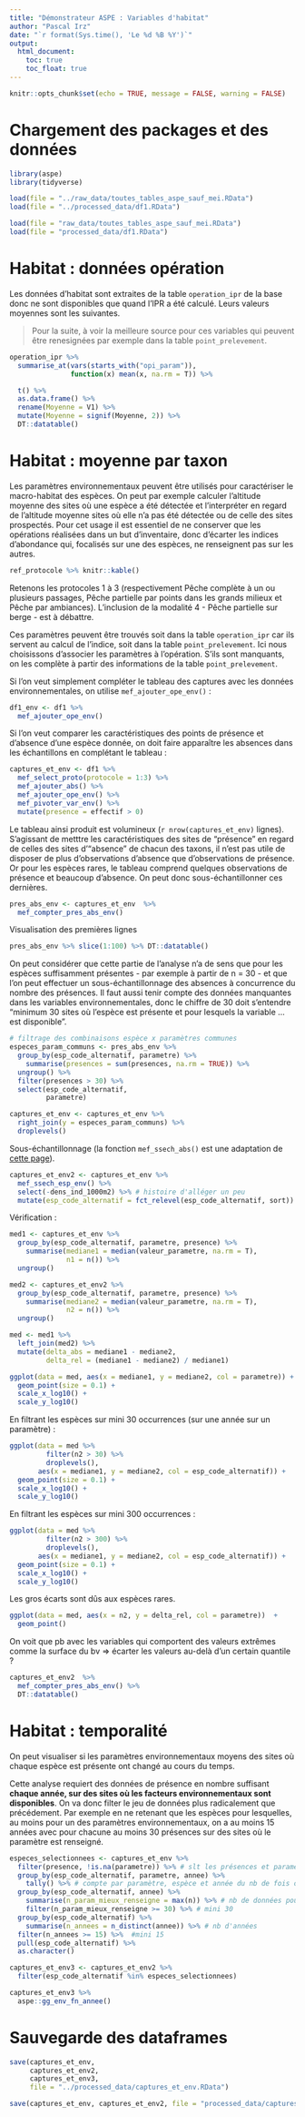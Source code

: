 ```yaml
---
title: "Démonstrateur ASPE : Variables d'habitat"
author: "Pascal Irz"
date: "`r format(Sys.time(), 'Le %d %B %Y')`"
output:
  html_document:
    toc: true
    toc_float: true
---
```

  
```r
knitr::opts_chunk$set(echo = TRUE, message = FALSE, warning = FALSE)
```

# Chargement des packages et des données

```r
library(aspe)
library(tidyverse)
```


```r
load(file = "../raw_data/toutes_tables_aspe_sauf_mei.RData")
load(file = "../processed_data/df1.RData")
```

```r
load(file = "raw_data/toutes_tables_aspe_sauf_mei.RData")
load(file = "processed_data/df1.RData")
```

# Habitat : données opération

Les données d'habitat sont extraites de la table `operation_ipr` de la base donc ne sont disponibles que quand l'IPR a été calculé. Leurs valeurs moyennes sont les suivantes.

>Pour la suite, à voir la meilleure source pour ces variables qui peuvent être renesignées par exemple dans la table `point_prelevement`.

```r
operation_ipr %>% 
  summarise_at(vars(starts_with("opi_param")),
               function(x) mean(x, na.rm = T)) %>% 

  t() %>% 
  as.data.frame() %>% 
  rename(Moyenne = V1) %>% 
  mutate(Moyenne = signif(Moyenne, 2)) %>% 
  DT::datatable()
```



# Habitat : moyenne par taxon


Les paramètres environnementaux peuvent être utilisés pour caractériser le macro-habitat des espèces. On peut par exemple calculer l'altitude moyenne des sites où une espèce a été détectée et l'interpréter en regard de l'altitude moyenne sites où elle n'a pas été détectée ou de celle des sites prospectés. Pour cet usage il est essentiel de ne conserver que les opérations réalisées dans un but d'inventaire, donc d'écarter les indices d'abondance qui, focalisés sur une des espèces, ne renseignent pas sur les autres.

```r
ref_protocole %>% knitr::kable()
```

Retenons les protocoles 1 à 3 (respectivement Pêche complète à un ou plusieurs passages, Pêche partielle par points dans les grands milieux et Pêche par ambiances). L'inclusion de la modalité 4 - Pêche partielle sur berge - est à débattre.

Ces paramètres peuvent être trouvés soit dans la table `operation_ipr` car ils servent au calcul de l'indice, soit dans la table `point_prelevement`. Ici nous choisissons d'associer les paramètres à l'opération. S'ils sont manquants, on les complète à partir des informations de la table `point_prelevement`.

Si l'on veut simplement compléter le tableau des captures avec les données environnementales, on utilise `mef_ajouter_ope_env()` :

```r
df1_env <- df1 %>% 
  mef_ajouter_ope_env()
```

Si l'on veut comparer les caractéristiques des points de présence et d'absence d'une espèce donnée, on doit faire apparaître les absences dans les échantillons en complétant le tableau :

```r
captures_et_env <- df1 %>%
  mef_select_proto(protocole = 1:3) %>% 
  mef_ajouter_abs() %>% 
  mef_ajouter_ope_env() %>%
  mef_pivoter_var_env() %>% 
  mutate(presence = effectif > 0)
```

Le tableau ainsi produit est volumineux (`r nrow(captures_et_env)` lignes). S'agissant de metttre les caractéristiques des sites de "présence" en regard de celles des sites d'"absence" de chacun des taxons, il n'est pas utile de disposer de plus d'observations d'absence que d'observations de présence. Or pour les espèces rares, le tableau comprend quelques observations de présence et beaucoup d'absence. On peut donc sous-échantillonner ces dernières.

```r
pres_abs_env <- captures_et_env  %>%
  mef_compter_pres_abs_env()
```

Visualisation des premières lignes

```r
pres_abs_env %>% slice(1:100) %>% DT::datatable()
```

On peut considérer que cette partie de l'analyse n'a de sens que pour les espèces suffisamment présentes - par exemple à partir de n = 30 - et que l'on peut effectuer un sous-échantillonnage des absences à concurrence du nombre des présences. Il faut aussi tenir compte des données manquantes dans les variables environnementales, donc le chiffre de 30 doit s'entendre "minimum 30 sites où l'espèce est présente et pour lesquels la variable ... est disponible".



```r
# filtrage des combinaisons espèce x paramètres communes
especes_param_communs <- pres_abs_env %>% 
  group_by(esp_code_alternatif, parametre) %>% 
    summarise(presences = sum(presences, na.rm = TRUE)) %>% 
  ungroup() %>% 
  filter(presences > 30) %>%
  select(esp_code_alternatif,
         parametre)

captures_et_env <- captures_et_env %>%
  right_join(y = especes_param_communs) %>% 
  droplevels()
```

Sous-échantillonnage (la fonction `mef_ssech_abs()` est une adaptation de [cette page](https://jennybc.github.io/purrr-tutorial/ls12_different-sized-samples.html)).

```r
captures_et_env2 <- captures_et_env %>% 
  mef_ssech_esp_env() %>% 
  select(-dens_ind_1000m2) %>% # histoire d'alléger un peu
  mutate(esp_code_alternatif = fct_relevel(esp_code_alternatif, sort)) # espèces en ordre alphabétique
```

Vérification :

```r
med1 <- captures_et_env %>% 
  group_by(esp_code_alternatif, parametre, presence) %>% 
    summarise(mediane1 = median(valeur_parametre, na.rm = T),
              n1 = n()) %>% 
  ungroup()

med2 <- captures_et_env2 %>% 
  group_by(esp_code_alternatif, parametre, presence) %>% 
    summarise(mediane2 = median(valeur_parametre, na.rm = T),
              n2 = n()) %>% 
  ungroup()

med <- med1 %>% 
  left_join(med2) %>% 
  mutate(delta_abs = mediane1 - mediane2,
         delta_rel = (mediane1 - mediane2) / mediane1)
```

```r
ggplot(data = med, aes(x = mediane1, y = mediane2, col = parametre)) +
  geom_point(size = 0.1) +
  scale_x_log10() +
  scale_y_log10()

```
En filtrant les espèces sur mini 30 occurrences (sur une année sur un paramètre) :

```r
ggplot(data = med %>% 
         filter(n2 > 30) %>% 
         droplevels(),
       aes(x = mediane1, y = mediane2, col = esp_code_alternatif)) +
  geom_point(size = 0.1) +
  scale_x_log10() +
  scale_y_log10()
```

En filtrant les espèces sur mini 300 occurrences :


```r
ggplot(data = med %>% 
         filter(n2 > 300) %>% 
         droplevels(),
       aes(x = mediane1, y = mediane2, col = esp_code_alternatif)) +
  geom_point(size = 0.1) +
  scale_x_log10() +
  scale_y_log10()
```

Les gros écarts sont dûs aux espèces rares.

```r
ggplot(data = med, aes(x = n2, y = delta_rel, col = parametre))  +
  geom_point()

```

On voit que pb avec les variables qui comportent des valeurs extrêmes comme la surface du bv $\Rightarrow$ écarter les valeurs au-delà d'un certain quantile ? 

```r
captures_et_env2  %>% 
  mef_compter_pres_abs_env() %>% 
  DT::datatable()
```


# Habitat : temporalité

On peut visualiser si les paramètres environnementaux moyens des sites où chaque espèce est présente ont changé au cours du temps.

Cette analyse requiert des données de présence en nombre suffisant **chaque année, sur des sites où les facteurs environnementaux sont disponibles**. On va donc filter le jeu de données plus radicalement que précédement. Par exemple en ne retenant que les espèces pour lesquelles, au moins pour un des paramètres environnementaux, on a au moins 15 années avec pour chacune au moins 30 présences sur des sites où le paramètre est renseigné.

```r
especes_selectionnees <- captures_et_env %>% 
  filter(presence, !is.na(parametre)) %>% # slt les présences et paramètre renseigné
  group_by(esp_code_alternatif, parametre, annee) %>% 
    tally() %>% # compte par paramètre, espèce et année du nb de fois où param est renseigné
  group_by(esp_code_alternatif, annee) %>% 
    summarise(n_param_mieux_renseigne = max(n)) %>% # nb de données pour le paramètre le mieux renseigné pour chaque espèce
    filter(n_param_mieux_renseigne >= 30) %>% # mini 30
  group_by(esp_code_alternatif) %>% 
    summarise(n_annees = n_distinct(annee)) %>% # nb d'années
  filter(n_annees >= 15) %>%  #mini 15
  pull(esp_code_alternatif) %>% 
  as.character()

captures_et_env3 <- captures_et_env2 %>% 
  filter(esp_code_alternatif %in% especes_selectionnees)
```


```r
captures_et_env3 %>% 
  aspe::gg_env_fn_annee()
```


# Sauvegarde des dataframes

```r
save(captures_et_env,
     captures_et_env2,
     captures_et_env3,
     file = "../processed_data/captures_et_env.RData")
```

```r
save(captures_et_env, captures_et_env2, file = "processed_data/captures_et_env.RData")
```